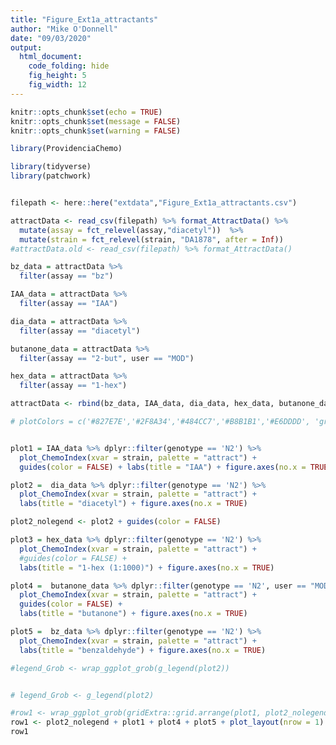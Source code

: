 ```yaml
---
title: "Figure_Ext1a_attractants"
author: "Mike O'Donnell"
date: "09/03/2020"
output:
  html_document:
    code_folding: hide
    fig_height: 5
    fig_width: 12
---
```


```r
knitr::opts_chunk$set(echo = TRUE)
knitr::opts_chunk$set(message = FALSE)
knitr::opts_chunk$set(warning = FALSE)

library(ProvidenciaChemo)

```

```r
library(tidyverse)
library(patchwork)


filepath <- here::here("extdata","Figure_Ext1a_attractants.csv")

attractData <- read_csv(filepath) %>% format_AttractData() %>%
  mutate(assay = fct_relevel(assay,"diacetyl"))  %>%
  mutate(strain = fct_relevel(strain, "DA1878", after = Inf))
#attractData.old <- read_csv(filepath) %>% format_AttractData()

bz_data = attractData %>%
  filter(assay == "bz")

IAA_data = attractData %>%
  filter(assay == "IAA")

dia_data = attractData %>%
  filter(assay == "diacetyl")

butanone_data = attractData %>%
  filter(assay == "2-but", user == "MOD")

hex_data = attractData %>%
  filter(assay == "1-hex")

attractData <- rbind(bz_data, IAA_data, dia_data, hex_data, butanone_data) %>% droplevels()

# plotColors = c('#827E7E','#2F8A34','#484CC7','#B8B1B1','#E6DDDD', 'gray94')


plot1 = IAA_data %>% dplyr::filter(genotype == 'N2') %>%
  plot_ChemoIndex(xvar = strain, palette = "attract") +
  guides(color = FALSE) + labs(title = "IAA") + figure.axes(no.x = TRUE)

plot2 =  dia_data %>% dplyr::filter(genotype == 'N2') %>%
  plot_ChemoIndex(xvar = strain, palette = "attract") +
  labs(title = "diacetyl") + figure.axes(no.x = TRUE)

plot2_nolegend <- plot2 + guides(color = FALSE)

plot3 = hex_data %>% dplyr::filter(genotype == 'N2') %>%
  plot_ChemoIndex(xvar = strain, palette = "attract") +
  #guides(color = FALSE) +
  labs(title = "1-hex (1:1000)") + figure.axes(no.x = TRUE)

plot4 =  butanone_data %>% dplyr::filter(genotype == 'N2', user == "MOD") %>%
  plot_ChemoIndex(xvar = strain, palette = "attract") +
  guides(color = FALSE) +
  labs(title = "butanone") + figure.axes(no.x = TRUE)

plot5 =  bz_data %>% dplyr::filter(genotype == 'N2') %>%
  plot_ChemoIndex(xvar = strain, palette = "attract") +
  labs(title = "benzaldehyde") + figure.axes(no.x = TRUE)

#legend_Grob <- wrap_ggplot_grob(g_legend(plot2))


# legend_Grob <- g_legend(plot2)

#row1 <- wrap_ggplot_grob(gridExtra::grid.arrange(plot1, plot2_nolegend, plot3, plot4, plot5, nrow = 1))
row1 <- plot2_nolegend + plot1 + plot4 + plot5 + plot_layout(nrow = 1)
row1
```
